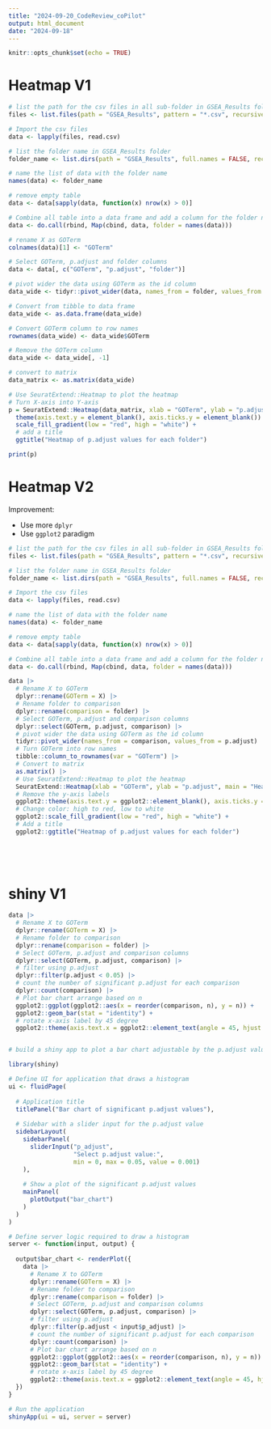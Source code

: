 ```yaml
---
title: "2024-09-20_CodeReview_coPilot"
output: html_document
date: "2024-09-18"
---
```


```r
knitr::opts_chunk$set(echo = TRUE)
```

# Heatmap V1

```r

# list the path for the csv files in all sub-folder in GSEA_Results folder
files <- list.files(path = "GSEA_Results", pattern = "*.csv", recursive = TRUE, full.names = TRUE)

# Import the csv files
data <- lapply(files, read.csv)

# list the folder name in GSEA_Results folder
folder_name <- list.dirs(path = "GSEA_Results", full.names = FALSE, recursive = FALSE)

# name the list of data with the folder name
names(data) <- folder_name

# remove empty table
data <- data[sapply(data, function(x) nrow(x) > 0)]

# Combine all table into a data frame and add a column for the folder name
data <- do.call(rbind, Map(cbind, data, folder = names(data)))

# rename X as GOTerm
colnames(data)[1] <- "GOTerm"

# Select GOTerm, p.adjust and folder columns
data <- data[, c("GOTerm", "p.adjust", "folder")]

# pivot wider the data using GOTerm as the id column
data_wide <- tidyr::pivot_wider(data, names_from = folder, values_from = p.adjust)

# Convert from tibble to data frame
data_wide <- as.data.frame(data_wide)

# Convert GOTerm column to row names
rownames(data_wide) <- data_wide$GOTerm

# Remove the GOTerm column
data_wide <- data_wide[, -1]

# convert to matrix
data_matrix <- as.matrix(data_wide)

# Use SeuratExtend::Heatmap to plot the heatmap
# Turn X-axis into Y-axis
p = SeuratExtend::Heatmap(data_matrix, xlab = "GOTerm", ylab = "p.adjust", main = "Heatmap of p.adjust values for each folder", xaxis = "y", yaxis = "x") +
  theme(axis.text.y = element_blank(), axis.ticks.y = element_blank()) +
  scale_fill_gradient(low = "red", high = "white") +
  # add a title
  ggtitle("Heatmap of p.adjust values for each folder")

print(p)
```

# Heatmap V2

Improvement:

* Use more `dplyr`
* Use `ggplot2` paradigm

```r

# list the path for the csv files in all sub-folder in GSEA_Results folder
files <- list.files(path = "GSEA_Results", pattern = "*.csv", recursive = TRUE, full.names = TRUE)

# list the folder name in GSEA_Results folder
folder_name <- list.dirs(path = "GSEA_Results", full.names = FALSE, recursive = FALSE)

# Import the csv files
data <- lapply(files, read.csv)

# name the list of data with the folder name
names(data) <- folder_name

# remove empty table
data <- data[sapply(data, function(x) nrow(x) > 0)]

# Combine all table into a data frame and add a column for the folder name
data <- do.call(rbind, Map(cbind, data, folder = names(data)))

data |> 
  # Rename X to GOTerm
  dplyr::rename(GOTerm = X) |> 
  # Rename folder to comparison
  dplyr::rename(comparison = folder) |> 
  # Select GOTerm, p.adjust and comparison columns
  dplyr::select(GOTerm, p.adjust, comparison) |> 
  # pivot wider the data using GOTerm as the id column
  tidyr::pivot_wider(names_from = comparison, values_from = p.adjust) |> 
  # Turn GOTerm into row names
  tibble::column_to_rownames(var = "GOTerm") |> 
  # Convert to matrix
  as.matrix() |>
  # Use SeuratExtend::Heatmap to plot the heatmap
  SeuratExtend::Heatmap(xlab = "GOTerm", ylab = "p.adjust", main = "Heatmap of p.adjust values for each folder", xaxis = "y", yaxis = "x") +
  # Remove the y-axis labels
  ggplot2::theme(axis.text.y = ggplot2::element_blank(), axis.ticks.y = ggplot2::element_blank()) +
  # Change color: high to red, low to white
  ggplot2::scale_fill_gradient(low = "red", high = "white") +
  # Add a title
  ggplot2::ggtitle("Heatmap of p.adjust values for each folder")
  

  
  

```

# shiny V1

```r
data |> 
  # Rename X to GOTerm
  dplyr::rename(GOTerm = X) |> 
  # Rename folder to comparison
  dplyr::rename(comparison = folder) |> 
  # Select GOTerm, p.adjust and comparison columns
  dplyr::select(GOTerm, p.adjust, comparison) |> 
  # filter using p.adjust
  dplyr::filter(p.adjust < 0.05) |> 
  # count the number of significant p.adjust for each comparison
  dplyr::count(comparison) |> 
  # Plot bar chart arrange based on n
  ggplot2::ggplot(ggplot2::aes(x = reorder(comparison, n), y = n)) +
  ggplot2::geom_bar(stat = "identity") +
  # rotate x-axis label by 45 degree
  ggplot2::theme(axis.text.x = ggplot2::element_text(angle = 45, hjust = 1))



```
```r

# build a shiny app to plot a bar chart adjustable by the p.adjust value

library(shiny)

# Define UI for application that draws a histogram
ui <- fluidPage(
  
  # Application title
  titlePanel("Bar chart of significant p.adjust values"),
  
  # Sidebar with a slider input for the p.adjust value
  sidebarLayout(
    sidebarPanel(
      sliderInput("p_adjust",
                  "Select p.adjust value:",
                  min = 0, max = 0.05, value = 0.001)
    ),
    
    # Show a plot of the significant p.adjust values
    mainPanel(
      plotOutput("bar_chart")
    )
  )
)

# Define server logic required to draw a histogram
server <- function(input, output) {
  
  output$bar_chart <- renderPlot({
    data |> 
      # Rename X to GOTerm
      dplyr::rename(GOTerm = X) |> 
      # Rename folder to comparison
      dplyr::rename(comparison = folder) |> 
      # Select GOTerm, p.adjust and comparison columns
      dplyr::select(GOTerm, p.adjust, comparison) |> 
      # filter using p.adjust
      dplyr::filter(p.adjust < input$p_adjust) |> 
      # count the number of significant p.adjust for each comparison
      dplyr::count(comparison) |> 
      # Plot bar chart arrange based on n
      ggplot2::ggplot(ggplot2::aes(x = reorder(comparison, n), y = n)) +
      ggplot2::geom_bar(stat = "identity") +
      # rotate x-axis label by 45 degree
      ggplot2::theme(axis.text.x = ggplot2::element_text(angle = 45, hjust = 1))
  })
}

# Run the application
shinyApp(ui = ui, server = server)




```

